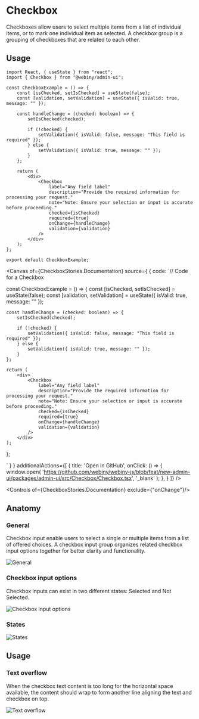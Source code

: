 

<Meta of={CheckboxStories} />

# Checkbox

Checkboxes allow users to select multiple items from a list of individual items, or to mark one individual item as selected. A checkbox group is a grouping of checkboxes that are related to each other.

## Usage

```tsx
import React, { useState } from "react";
import { Checkbox } from "@webiny/admin-ui";

const CheckboxExample = () => {
    const [isChecked, setIsChecked] = useState(false);
    const [validation, setValidation] = useState({ isValid: true, message: "" });

    const handleChange = (checked: boolean) => {
        setIsChecked(checked);

        if (!checked) {
            setValidation({ isValid: false, message: "This field is required" });
        } else {
            setValidation({ isValid: true, message: "" });
        }
    };

    return (
        <div>
            <Checkbox
                label="Any field label"
                description="Provide the required information for processing your request."
                note="Note: Ensure your selection or input is accurate before proceeding."
                checked={isChecked}
                required={true}
                onChange={handleChange}
                validation={validation}
            />
        </div>
    );
};

export default CheckboxExample;
```

<Canvas of={CheckboxStories.Documentation} source={ { code:
`// Code for a Checkbox


const CheckboxExample = () => {
    const [isChecked, setIsChecked] = useState(false);
    const [validation, setValidation] = useState({ isValid: true, message: "" });

    const handleChange = (checked: boolean) => {
        setIsChecked(checked);

        if (!checked) {
            setValidation({ isValid: false, message: "This field is required" });
        } else {
            setValidation({ isValid: true, message: "" });
        }
    };

    return (
        <div>
            <Checkbox
                label="Any field label"
                description="Provide the required information for processing your request."
                note="Note: Ensure your selection or input is accurate before proceeding."
                checked={isChecked}
                required={true}
                onChange={handleChange}
                validation={validation}
            />
        </div>
    );
};

` } }
        additionalActions={[
            {
                title: 'Open in GitHub',
                onClick: () => {
                    window.open(
                        'https://github.com/webiny/webiny-js/blob/feat/new-admin-ui/packages/admin-ui/src/Checkbox/Checkbox.tsx',
                        '_blank'
                    );
                },
            }
        ]}
/>

<Controls of={CheckboxStories.Documentation} exclude={"onChange"}/>

## Anatomy

### General
Checkbox input enable users to select a single or multiple items from a list of offered choices. A checkbox input group organizes related checkbox input options together for better clarity and functionality.

<img src="/images/storybook/checkbox/general.png" alt="General"/>

### Checkbox input options
Checkbox inputs can exist in two different states: Selected and Not Selected.

<img src="/images/storybook/checkbox/checkbox-input-options.png" alt="Checkbox input options"/>

### States
<img src="/images/storybook/checkbox/states.png" alt="States"/>

## Usage

### Text overflow
When the checkbox text content is too long for the horizontal space available, the content should wrap to form another line aligning the text and checkbox on top.

<img src="/images/storybook/checkbox/text-overflow.png" alt="Text overflow"/>



